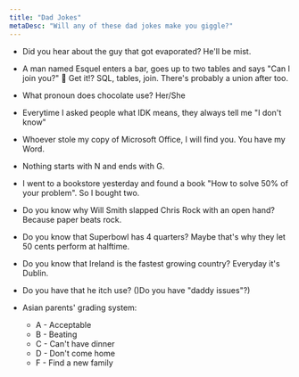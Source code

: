 ```yaml
---
title: "Dad Jokes"
metaDesc: "Will any of these dad jokes make you giggle?"
---
```


- Did you hear about the guy that got evaporated? He'll be mist.

- A man named Esquel enters a bar, goes up to two tables and says "Can I join you?" 🤭 Get it!? SQL, tables, join. There's probably a union after too.

- What pronoun does chocolate use? Her/She

- Everytime I asked people what IDK means, they always tell me "I don't know"

- Whoever stole my copy of Microsoft Office, I will find you. You have my Word.

- Nothing starts with N and ends with G.

- I went to a bookstore yesterday and found a book "How to solve 50% of your problem". So I bought two.

- Do you know why Will Smith slapped Chris Rock with an open hand? Because paper beats rock.

- Do you know that Superbowl has 4 quarters? Maybe that's why they let 50 cents perform at halftime.

- Do you know that Ireland is the fastest growing country? Everyday it's Dublin.

- Do you have that he itch use? ()Do you have "daddy issues"?)

- Asian parents' grading system: 
    - A - Acceptable 
    - B - Beating 
    - C - Can't have dinner 
    - D - Don't come home 
    - F - Find a new family


